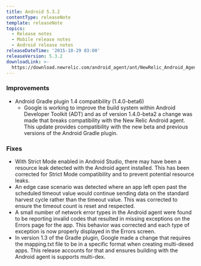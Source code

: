 ```yaml
---
title: Android 5.3.2
contentType: releaseNote
template: releaseNote
topics:
  - Release notes
  - Mobile release notes
  - Android release notes
releaseDateTime: '2015-10-29 03:00'
releaseVersion: 5.3.2
downloadLink: >-
  https://download.newrelic.com/android_agent/ant/NewRelic_Android_Agent_5.3.2.zip
---
```


### Improvements

* Android Gradle plugin 1.4 compatibility (1.4.0-beta6)
  * Google is working to improve the build system within Android Developer Toolkit (ADT) and as of version 1.4.0-beta2 a change was made that breaks compatibility with the New Relic Android agent. This update provides compatibility with the new beta and previous versions of the Android Gradle plugin.

### Fixes

* With Strict Mode enabled in Android Studio, there may have been a resource leak detected with the Android agent installed. This has been corrected for Strict Mode compatibility and to prevent potential resource leaks.
* An edge case scenario was detected where an app left open past the scheduled timeout value would continue sending data on the standard harvest cycle rather than the timeout value. This was corrected to ensure the timeout count is reset and respected.
* A small number of network error types in the Android agent were found to be reporting invalid codes that resulted in missing exceptions on the Errors page for the app. This behavior was corrected and each type of exception is now properly displayed in the Errors screen.
* In version 1.3 of the Gradle plugin, Google made a change that requires the mapping.txt file to be in a specific format when creating multi-dexed apps. This release accounts for that and ensures building with the Android agent is supports multi-dex.
